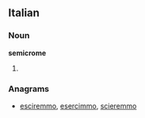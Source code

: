 ==Italian==

===Noun===
'''semicrome''' {{f}}

# {{plural of|semicroma|lang=it}}

===Anagrams===
* [[esciremmo#Italian|esciremmo]], [[esercimmo#Italian|esercimmo]], [[scieremmo#Italian|scieremmo]]